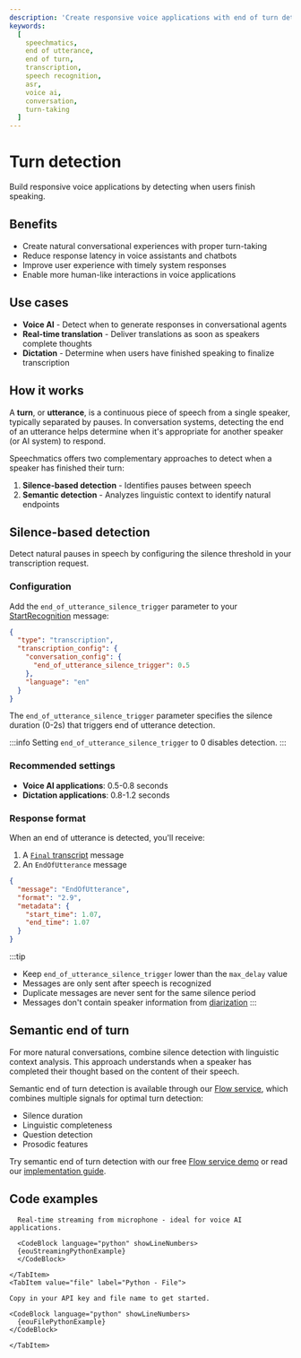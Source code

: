```yaml
---
description: 'Create responsive voice applications with end of turn detection'
keywords:
  [
    speechmatics,
    end of utterance,
    end of turn,
    transcription,
    speech recognition,
    asr,
    voice ai,
    conversation,
    turn-taking
  ]
---
```


# Turn detection

Build responsive voice applications by detecting when users finish speaking.

## Benefits

- Create natural conversational experiences with proper turn-taking
- Reduce response latency in voice assistants and chatbots
- Improve user experience with timely system responses
- Enable more human-like interactions in voice applications

## Use cases

* **Voice AI** - Detect when to generate responses in conversational agents
* **Real-time translation** - Deliver translations as soon as speakers complete thoughts
* **Dictation** - Determine when users have finished speaking to finalize transcription

## How it works

A **turn**, or **utterance**, is a continuous piece of speech from a single speaker, typically separated by pauses. In conversation systems, detecting the end of an utterance helps determine when it's appropriate for another speaker (or AI system) to respond.

Speechmatics offers two complementary approaches to detect when a speaker has finished their turn:

1. **Silence-based detection** - Identifies pauses between speech
2. **Semantic detection** - Analyzes linguistic context to identify natural endpoints

## Silence-based detection

Detect natural pauses in speech by configuring the silence threshold in your transcription request.

### Configuration

Add the `end_of_utterance_silence_trigger` parameter to your [StartRecognition](/api-ref/realtime-transcription-websocket#startrecognition) message:

```json
{
  "type": "transcription",
  "transcription_config": {
    "conversation_config": {
      "end_of_utterance_silence_trigger": 0.5
    },
    "language": "en"
  }
}
```

The `end_of_utterance_silence_trigger` parameter specifies the silence duration (0-2s) that triggers end of utterance detection.

:::info
Setting `end_of_utterance_silence_trigger` to 0 disables detection.
:::

### Recommended settings

- **Voice AI applications**: 0.5-0.8 seconds
- **Dictation applications**: 0.8-1.2 seconds

### Response format

When an end of utterance is detected, you'll receive:

1. A [`Final` transcript](/speech-to-text/real-time/quickstart#final-transcripts) message
2. An `EndOfUtterance` message

```json
{
  "message": "EndOfUtterance",
  "format": "2.9",
  "metadata": {
    "start_time": 1.07,
    "end_time": 1.07
  }
}
```

:::tip
  - Keep `end_of_utterance_silence_trigger` lower than the `max_delay` value
  - Messages are only sent after speech is recognized
  - Duplicate messages are never sent for the same silence period
  - Messages don't contain speaker information from [diarization](/speech-to-text/output-enhancements/diarization)
:::

## Semantic end of turn 

For more natural conversations, combine silence detection with linguistic context analysis. This approach understands when a speaker has completed their thought based on the content of their speech.

Semantic end of turn detection is available through our [Flow service](/voice-agents-flow), which combines multiple signals for optimal turn detection:

- Silence duration
- Linguistic completeness
- Question detection
- Prosodic features

Try semantic end of turn detection with our free [Flow service demo](https://www.speechmatics.com/flow) or read our [implementation guide](https://blog.speechmatics.com/semantic-turn-detection).

## Code examples

<Tabs groupId="eou-examples">
    <TabItem value="streaming" label="Python - Live streaming">

      Real-time streaming from microphone - ideal for voice AI applications.

      <CodeBlock language="python" showLineNumbers>
      {eouStreamingPythonExample}
      </CodeBlock>

    </TabItem>
    <TabItem value="file" label="Python - File">

    Copy in your API key and file name to get started.

    <CodeBlock language="python" showLineNumbers>
      {eouFilePythonExample}
    </CodeBlock>

    </TabItem>
</Tabs>
